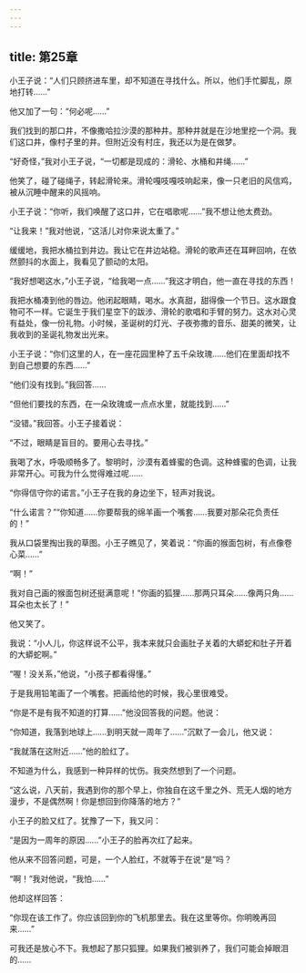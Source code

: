 ```yaml
---
---
---
```

title: 第25章
---

小王子说：“人们只顾挤进车里，却不知道在寻找什么。所以，他们手忙脚乱，原地打转……”

他又加了一句：“何必呢……”

我们找到的那口井，不像撒哈拉沙漠的那种井。那种井就是在沙地里挖一个洞。我们这口井，像村子里的井。但附近没有村庄，我还以为是在做梦。

“好奇怪，”我对小王子说，“一切都是现成的：滑轮、水桶和井绳……”

他笑了，碰了碰绳子，转起滑轮来。滑轮嘎吱嘎吱响起来，像一只老旧的风信鸡，被从沉睡中醒来的风摇响。

小王子说：“你听，我们唤醒了这口井，它在唱歌呢……”我不想让他太费劲。

“让我来！”我对他说，“这活儿对你来说太重了。”

缓缓地，我把水桶拉到井边。我让它在井边站稳。滑轮的歌声还在耳畔回响，在依然颤抖的水面上，我看见了颤动的太阳。



“我好想喝这水，”小王子说，“给我喝一点……”我这才明白，他一直在寻找的东西！

我把水桶凑到他的唇边。他闭起眼睛，喝水。水真甜，甜得像一个节日。这水跟食物可不一样。它诞生于我们星空下的跋涉、滑轮的歌唱和手臂的努力。这水对心灵有益处，像一份礼物。小时候，圣诞树的灯光、子夜弥撒的音乐、甜美的微笑，让我收到的圣诞礼物发出光来。

小王子说：“你们这里的人，在一座花园里种了五千朵玫瑰……他们在里面却找不到自己想要的东西……”

“他们没有找到。”我回答……

“但他们要找的东西，在一朵玫瑰或一点点水里，就能找到……”

“没错。”我回答。小王子接着说：

“不过，眼睛是盲目的。要用心去寻找。”





我喝了水，呼吸顺畅多了。黎明时，沙漠有着蜂蜜的色调。这种蜂蜜的色调，让我非常开心。可我为什么觉得难过呢……

“你得信守你的诺言。”小王子在我的身边坐下，轻声对我说。

“什么诺言？”“你知道……你要帮我的绵羊画一个嘴套……我要对那朵花负责任的！”

我从口袋里掏出我的草图。小王子瞧见了，笑着说：“你画的猴面包树，有点像卷心菜……”

“啊！”

我对自己画的猴面包树还挺满意呢！“你画的狐狸……那两只耳朵……像两只角……耳朵也太长了！”

他又笑了。

我说：“小人儿，你这样说不公平，我本来就只会画肚子关着的大蟒蛇和肚子开着的大蟒蛇啊。”

“喔！没关系，”他说，“小孩子都看得懂。”

于是我用铅笔画了一个嘴套。把画给他的时候，我心里很难受。

“你是不是有我不知道的打算……”他没回答我的问题。他说：

“你知道，我落到地球上……到明天就一周年了……”沉默了一会儿，他又说：

“我就落在这附近……”他的脸红了。

不知道为什么，我感到一种异样的忧伤。我突然想到了一个问题。

“这么说，八天前，我遇到你的那个早上，你独自在这千里之外、荒无人烟的地方漫步，不是偶然啊！你是想回到你降落的地方？”

小王子的脸又红了。犹豫了一下，我又问：

“是因为一周年的原因……”小王子的脸再次红了起来。

他从来不回答问题，可是，一个人脸红，不就等于在说“是”吗？

“啊！”我对他说，“我怕……”

他却这样回答：

“你现在该工作了。你应该回到你的飞机那里去。我在这里等你。你明晚再回来……”

可我还是放心不下。我想起了那只狐狸。如果我们被驯养了，我们可能会掉眼泪的……